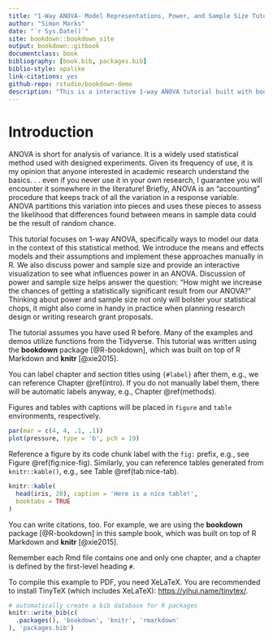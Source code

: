 ```yaml
--- 
title: "1-Way ANOVA- Model Representations, Power, and Sample Size Tutorial"
author: "Simon Marks"
date: "`r Sys.Date()`"
site: bookdown::bookdown_site
output: bookdown::gitbook
documentclass: book
bibliography: [book.bib, packages.bib]
biblio-style: apalike
link-citations: yes
github-repo: rstudio/bookdown-demo
description: "This is a interactive 1-way ANOVA tutorial built with bookdown."
---
```


# Introduction {#intro}

ANOVA is short for analysis of variance. It is a widely used statistical method used with designed experiments. Given its frequency of use, it is my opinion that anyone interested in academic research understand the basics. . . even if you never use it in your own research, I guarantee you will encounter it somewhere in the literature! Briefly, ANOVA is an "accounting" procedure that keeps track of all the variation in a response variable. ANOVA partitions this variation into pieces and uses these pieces to assess the likelihood that differences found between means in sample data could be the result of random chance.

This tutorial focuses on 1-way ANOVA, specifically ways to model our data in the context of this statistical method. We introduce the means and effects models and their assumptions and implement these approaches manually in R. We also discuss power and sample size and provide an interactive visualization to see what influences power in an ANOVA. Discussion of power and sample size helps answer the question: "How might we increase the chances of getting a statistically significant result from our ANOVA?" Thinking about power and sample size not only will bolster your statistical chops, it might also come in handy in practice when planning research design or writing research grant proposals.

The tutorial assumes you have used R before. Many of the examples and demos utilize functions from the Tidyverse. This tutorial was written using the **bookdown** package [@R-bookdown], which was built on top of R Markdown and **knitr** [@xie2015].

You can label chapter and section titles using `{#label}` after them, e.g., we can reference Chapter \@ref(intro). If you do not manually label them, there will be automatic labels anyway, e.g., Chapter \@ref(methods).

Figures and tables with captions will be placed in `figure` and `table` environments, respectively.

```r
par(mar = c(4, 4, .1, .1))
plot(pressure, type = 'b', pch = 19)
```

Reference a figure by its code chunk label with the `fig:` prefix, e.g., see Figure \@ref(fig:nice-fig). Similarly, you can reference tables generated from `knitr::kable()`, e.g., see Table \@ref(tab:nice-tab).

```r
knitr::kable(
  head(iris, 20), caption = 'Here is a nice table!',
  booktabs = TRUE
)
```

You can write citations, too. For example, we are using the **bookdown** package [@R-bookdown] in this sample book, which was built on top of R Markdown and **knitr** [@xie2015].

Remember each Rmd file contains one and only one chapter, and a chapter is defined by the first-level heading `#`.

To compile this example to PDF, you need XeLaTeX. You are recommended to install TinyTeX (which includes XeLaTeX): <https://yihui.name/tinytex/>.

```r
# automatically create a bib database for R packages
knitr::write_bib(c(
  .packages(), 'bookdown', 'knitr', 'rmarkdown'
), 'packages.bib')
```
